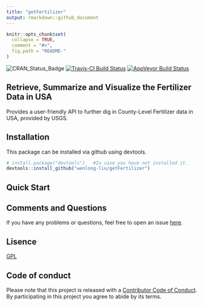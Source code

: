 ```yaml
---
title: "getFertilizer"
output: rmarkdown::github_document
---
```


<!-- README.md is generated from README.Rmd. Please edit that file -->

```r
knitr::opts_chunk$set(
  collapse = TRUE,
  comment = "#>",
  fig.path = "README-"
)
```

![CRAN_Status_Badge](http://www.r-pkg.org/badges/version/getFertilizer)
[![Travis-CI Build Status](https://travis-ci.org/wenlong-liu/getFertilizer.svg?branch=master)](https://travis-ci.org/wenlong-liu/getFertilizer)
[![AppVeyor Build Status](https://ci.appveyor.com/api/projects/status/github/wenlong-liu/getFertilizer?branch=master&svg=true)](https://ci.appveyor.com/project/wenlong-liu/getFertilizer)

<!---
 [![](https://cranlogs.r-pkg.org/badges/usfertilizer)](https://cran.r-project.org/package=usfertilizer)
[![metacran downloads](http://cranlogs.r-pkg.org/badges/grand-total/usfertilizer?color=ff69b4)](https://cran.r-project.org/package=usfertilizer)
-->

## Retrieve, Summarize and Visualize the Fertilizer Data in USA

Provides a user-friendly API to further dig in County-Level Fertilizer data in USA, provided by USGS. 

## Installation

This package can be installed via github using devtools.

```r
# install.package("devtools")   #In case you have not installed it.
devtools::install_github("wenlong-liu/getFertilizer")
```

## Quick Start

## Comments and Questions

If you have any problems or questions, feel free to open an issue [here](https://github.com/wenlong-liu/getFertilizer/issues).

## Lisence

[GPL](https://github.com/wenlong-liu/getFertilizer/blob/master/LICENSE)

## Code of conduct
Please note that this project is released with a [Contributor Code of Conduct](https://github.com/wenlong-liu/getFertilizer/blob/master/CONDUCT.md). By participating in this project you agree to abide by its terms.
